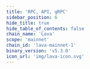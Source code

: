 ```yaml
---
title: 'RPC, API, gRPC'
sidebar_position: 6
hide_title: true
hide_table_of_contents: false
chain_name: 'Lava'
scope: 'mainnet'
chain_id: 'lava-mainnet-1'
binary_version: 'v5.3.0'
icon_url: 'img/lava-icon.svg'
---
```



<PageTitle
  iconUrl="img/lava-icon.svg"
  title="Lava Public Endpoints"
  chainId="lava-mainnet-1"
  version="v5.3.0"
/>

<Endpoints
  api="https://lava-api.noders.services"
  rpc="https://lava-rpc.noders.services"
  grpc="https://lava-grpc.noders.services:443"
  jsonRpc=""
/>
